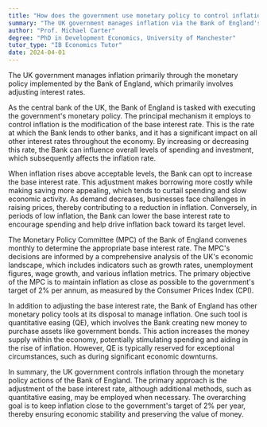 ```yaml
---
title: "How does the government use monetary policy to control inflation in the UK?"
summary: "The UK government manages inflation via the Bank of England's monetary policy, mainly by adjusting interest rates."
author: "Prof. Michael Carter"
degree: "PhD in Development Economics, University of Manchester"
tutor_type: "IB Economics Tutor"
date: 2024-04-01
---
```


The UK government manages inflation primarily through the monetary policy implemented by the Bank of England, which primarily involves adjusting interest rates.

As the central bank of the UK, the Bank of England is tasked with executing the government's monetary policy. The principal mechanism it employs to control inflation is the modification of the base interest rate. This is the rate at which the Bank lends to other banks, and it has a significant impact on all other interest rates throughout the economy. By increasing or decreasing this rate, the Bank can influence overall levels of spending and investment, which subsequently affects the inflation rate.

When inflation rises above acceptable levels, the Bank can opt to increase the base interest rate. This adjustment makes borrowing more costly while making saving more appealing, which tends to curtail spending and slow economic activity. As demand decreases, businesses face challenges in raising prices, thereby contributing to a reduction in inflation. Conversely, in periods of low inflation, the Bank can lower the base interest rate to encourage spending and help drive inflation back toward its target level.

The Monetary Policy Committee (MPC) of the Bank of England convenes monthly to determine the appropriate base interest rate. The MPC's decisions are informed by a comprehensive analysis of the UK's economic landscape, which includes indicators such as growth rates, unemployment figures, wage growth, and various inflation metrics. The primary objective of the MPC is to maintain inflation as close as possible to the government's target of $2\%$ per annum, as measured by the Consumer Prices Index (CPI).

In addition to adjusting the base interest rate, the Bank of England has other monetary policy tools at its disposal to manage inflation. One such tool is quantitative easing (QE), which involves the Bank creating new money to purchase assets like government bonds. This action increases the money supply within the economy, potentially stimulating spending and aiding in the rise of inflation. However, QE is typically reserved for exceptional circumstances, such as during significant economic downturns.

In summary, the UK government controls inflation through the monetary policy actions of the Bank of England. The primary approach is the adjustment of the base interest rate, although additional methods, such as quantitative easing, may be employed when necessary. The overarching goal is to keep inflation close to the government's target of $2\%$ per year, thereby ensuring economic stability and preserving the value of money.
    